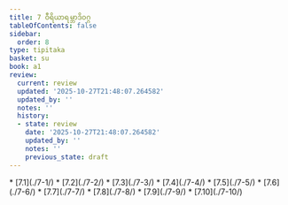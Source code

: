 ```yaml
---
title: 7 ဝီရိယာရမ္ဘာဒိဝဂ္ဂ
tableOfContents: false
sidebar:
  order: 8
type: tipitaka
basket: su
book: a1
review:
  current: review
  updated: '2025-10-27T21:48:07.264582'
  updated_by: ''
  notes: ''
  history:
  - state: review
    date: '2025-10-27T21:48:07.264582'
    updated_by: ''
    notes: ''
    previous_state: draft
---
```



<ReviewStatus review={frontmatter.review} showDetails={true} />

<HypothesisAnnotation frontmatter={frontmatter} />

<DynamicBreadcrumb />



<TableOfContents book="a1" section="7">
* [7.1](./7-1/)
* [7.2](./7-2/)
* [7.3](./7-3/)
* [7.4](./7-4/)
* [7.5](./7-5/)
* [7.6](./7-6/)
* [7.7](./7-7/)
* [7.8](./7-8/)
* [7.9](./7-9/)
* [7.10](./7-10/)
</TableOfContents>